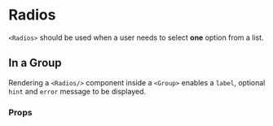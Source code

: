
<Meta name='Radios' component={Radios}/>

# Radios

`<Radios>` should be used when a user needs to select <strong>one</strong> option from a list.

<Canvas>
  <Story name='Radios'>
    <Group id='radios-group' label='Would you like us to keep you updated via email?'>
      <Radios 
        id={'example'}
        fieldId={'example'}
        options={[
          { label: 'Yes please!', value: 'yes' },
          { label: 'No Thanks', value: 'no' },
        ]}
        error
      />
    </Group>
  </Story>
</Canvas>

## In a Group

Rendering a `<Radios/>` component inside a `<Group>` enables a `label`, 
optional `hint` and `error` message to be displayed.

<Canvas>
  <Story name='In a Group'>
    <Group id='radios-group' label='Would you like us to keep you updated via email?' hint='We will only send you relevant information.' error='Please select an option.'>
      <Radios 
        id={'example'}
        fieldId={'example'}
        options={[
          { label: 'Yes please!', value: 'yes' },
          { label: 'No Thanks', value: 'no' },
        ]}
      />
    </Group>
  </Story>
</Canvas>

### Props
<ArgsTable of={Radios}/>

<BackToTop/>
